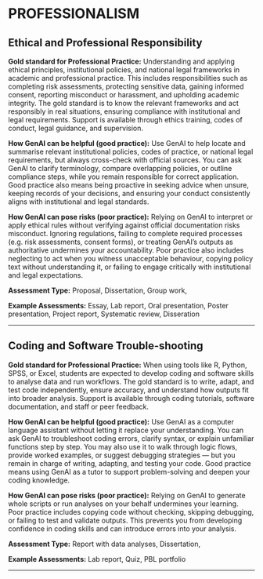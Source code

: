 #  PROFESSIONALISM 
 
## Ethical and Professional Responsibility

**Gold standard for Professional Practice:** Understanding and applying ethical principles, institutional policies, and national legal frameworks in academic and professional practice. This includes responsibilities such as completing risk assessments, protecting sensitive data, gaining informed consent, reporting misconduct or harassment, and upholding academic integrity. The gold standard is to know the relevant frameworks and act responsibly in real situations, ensuring compliance with institutional and legal requirements. Support is available through ethics training, codes of conduct, legal guidance, and supervision.

**How GenAI can be helpful (good practice):** Use GenAI to help locate and summarise relevant institutional policies, codes of practice, or national legal requirements, but always cross-check with official sources. You can ask GenAI to clarify terminology, compare overlapping policies, or outline compliance steps, while you remain responsible for correct application. Good practice also means being proactive in seeking advice when unsure, keeping records of your decisions, and ensuring your conduct consistently aligns with institutional and legal standards. 

**How GenAI can pose risks (poor practice):** Relying on GenAI to interpret or apply ethical rules without verifying against official documentation risks misconduct. Ignoring regulations, failing to complete required processes (e.g. risk assessments, consent forms), or treating GenAI’s outputs as authoritative undermines your accountability. Poor practice also includes neglecting to act when you witness unacceptable behaviour, copying policy text without understanding it, or failing to engage critically with institutional and legal expectations.

**Assessment Type:** Proposal, Dissertation, Group work,

**Example Assessments:** Essay, Lab report, Oral presentation, Poster presentation, Project report, Systematic review, Disseration

---
 
## Coding and Software Trouble-shooting

**Gold standard for Professional Practice:** When using tools like R, Python, SPSS, or Excel, students are expected to develop coding and software skills to analyse data and run workflows. The gold standard is to write, adapt, and test code independently, ensure accuracy, and understand how outputs fit into broader analysis. Support is available through coding tutorials, software documentation, and staff or peer feedback.

**How GenAI can be helpful (good practice):** Use GenAI as a computer language assistant without letting it replace your understanding. You can ask GenAI to troubleshoot coding errors, clarify syntax, or explain unfamiliar functions step by step. You may also use it to walk through logic flows, provide worked examples, or suggest debugging strategies — but you remain in charge of writing, adapting, and testing your code. Good practice means using GenAI as a tutor to support problem-solving and deepen your coding knowledge. 

**How GenAI can pose risks (poor practice):** Relying on GenAI to generate whole scripts or run analyses on your behalf undermines your learning. Poor practice includes copying code without checking, skipping debugging, or failing to test and validate outputs. This prevents you from developing confidence in coding skills and can introduce errors into your analysis.

**Assessment Type:** Report with data analyses, Dissertation,

**Example Assessments:** Lab report, Quiz, PBL portfolio

---
